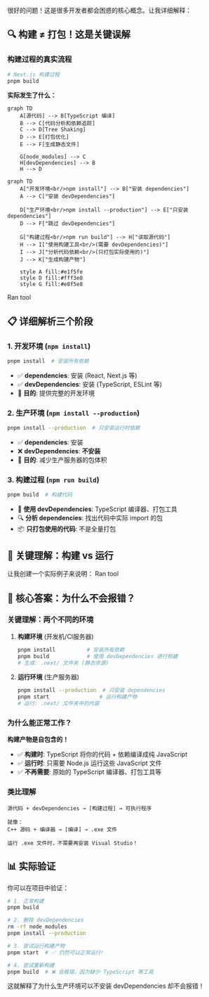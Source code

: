 很好的问题！这是很多开发者都会困惑的核心概念。让我详细解释：

## 🔍 **构建 ≠ 打包！这是关键误解**

### **构建过程的真实流程**

```bash
# Next.js 构建过程
pnpm build
```

**实际发生了什么：**

```mermaid
graph TD
    A[源代码] --> B[TypeScript 编译]
    B --> C[代码分析和依赖追踪]
    C --> D[Tree Shaking]
    D --> E[打包优化]
    E --> F[生成静态文件]
    
    G[node_modules] --> C
    H[devDependencies] --> B
    H --> D
```

```mermaid
graph TD
    A["开发环境<br/>npm install"] --> B["安装 dependencies"]
    A --> C["安装 devDependencies"]
    
    D["生产环境<br/>npm install --production"] --> E["只安装 dependencies"]
    D --> F["跳过 devDependencies"]
    
    G["构建过程<br/>npm run build"] --> H["读取源代码"]
    H --> I["使用构建工具<br/>(需要 devDependencies)"]
    I --> J["分析代码依赖<br/>(只打包实际使用的)"]
    J --> K["生成构建产物"]
    
    style A fill:#e1f5fe
    style D fill:#fff3e0
    style G fill:#e8f5e8
```
Ran tool
## 📋 **详细解析三个阶段**

### **1. 开发环境 (`npm install`)**
```bash
pnpm install  # 安装所有依赖
```
- ✅ **dependencies**: 安装 (React, Next.js 等)
- ✅ **devDependencies**: 安装 (TypeScript, ESLint 等)
- 🎯 **目的**: 提供完整的开发环境

### **2. 生产环境 (`npm install --production`)**
```bash
pnpm install --production  # 只安装运行时依赖
```
- ✅ **dependencies**: 安装
- ❌ **devDependencies**: **不安装**
- 🎯 **目的**: 减少生产服务器的包体积

### **3. 构建过程 (`npm run build`)**
```bash
pnpm build  # 构建代码
```
- 🔧 **使用 devDependencies**: TypeScript 编译器、打包工具
- 🔍 **分析 dependencies**: 找出代码中实际 import 的包
- 📦 **只打包使用的代码**: 不是全量打包

## 🎯 **关键理解：构建 vs 运行**

让我创建一个实际例子来说明：
Ran tool
## 🔑 **核心答案：为什么不会报错？**

### **关键理解：两个不同的环境**

1. **构建环境** (开发机/CI服务器)
   ```bash
   pnpm install          # 安装所有依赖
   pnpm build            # 使用 devDependencies 进行构建
   # 生成: .next/ 文件夹 (静态资源)
   ```

2. **运行环境** (生产服务器)
   ```bash
   pnpm install --production  # 只安装 dependencies
   pnpm start                # 运行构建产物
   # 运行: .next/ 文件夹中的内容
   ```

### **为什么能正常工作？**

**构建产物是自包含的！**

- ✅ **构建时**: TypeScript 将你的代码 + 依赖编译成纯 JavaScript
- ✅ **运行时**: 只需要 Node.js 运行这些 JavaScript 文件
- ✅ **不再需要**: 原始的 TypeScript 编译器、打包工具等

### **类比理解**

```
源代码 + devDependencies → [构建过程] → 可执行程序

就像：
C++ 源码 + 编译器 → [编译] → .exe 文件

运行 .exe 文件时，不需要再安装 Visual Studio！
```

## 📊 **实际验证**

你可以在项目中验证：

```bash
# 1. 正常构建
pnpm build

# 2. 删除 devDependencies
rm -rf node_modules
pnpm install --production

# 3. 尝试运行构建产物
pnpm start  # ✅ 仍然可以正常运行!

# 4. 尝试重新构建
pnpm build  # ❌ 会报错，因为缺少 TypeScript 等工具
```

这就解释了为什么生产环境可以不安装 devDependencies 却不会报错！